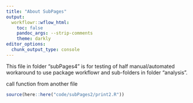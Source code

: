 ```yaml
---
title: "About SubPages"
output:
  workflowr::wflow_html:
    toc: false
    pandoc_args: --strip-comments
    theme: darkly
editor_options:
  chunk_output_type: console
---
```


This file in folder "subPages4" is for testing of half manual/automated workaround
to use package workflowr and sub-folders in folder "analysis".

call function from another file
```r
source(here::here("code/subPages2/print2.R"))
```

<!-- # I want to not display this comment thanks to using "--strip-comments" -->
